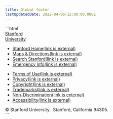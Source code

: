 ```yaml
---
title: Global footer
lastUpdatedDate: 2022-04-06T12:00:00.000Z
---
```

<div className="su-rs-mb-5">
 <GlobalFooter />
</div>
<Section heading="HTML">
<div className="children:su-max-h-[40rem]">
```html
<footer class="su-cc su-basefont-20 su-rs-py-1 su-text-white su-bg-digital-red su-w-full">
  <div class="su-flex su-flex-col lg:su-flex-row" title="Common Stanford resources">
    <div class="su-text-center su-mt-5 su-mb-9">
      <a class="su-logo hocus:su-no-underline su-text-white hocus:su-text-white su-type-3" href="https://www.stanford.edu">Stanford<br>University</a>
    </div>
    <div class="lg:su-pl-45 xl:su-pl-50 su-text-left sm:su-text-center lg:su-text-left su-grow">
      <nav aria-label="global footer menu" class="su-flex su-flex-row sm:su-flex-col su-justify-center sm:su-items-center lg:su-items-start su-mb-10">
        <ul class="su-list-unstyled su-mb-10 sm:su-mb-4 su-mr-19 sm:su-mr-0 su-p-0 su-text-15 md:su-text-17 2xl:su-text-18 su-flex su-flex-col sm:su-flex-row">
          <li class="sm:su-mr-10 md:su-mr-20 lg:su-mr-27">
            <a href="https://www.stanford.edu" class="su-text-white su-no-underline hocus:su-underline hocus:su-text-white">
              Stanford Home<span class="su-sr-only">(link is external)</span>
            </a>
          </li>
          <li class="sm:su-mr-10 md:su-mr-20 lg:su-mr-27">
            <a href="https://visit.stanford.edu/plan/" class="su-text-white su-no-underline hocus:su-underline hocus:su-text-white">
              Maps &amp; Directions<span class="su-sr-only">(link is external)</span>
            </a>
          </li>
          <li class="sm:su-mr-10 md:su-mr-20 lg:su-mr-27">
            <a href="https://www.stanford.edu/search/" class="su-text-white su-no-underline hocus:su-underline hocus:su-text-white">
              Search Stanford<span class="su-sr-only">(link is external)</span>
            </a>
          </li>
          <li>
            <a href="https://emergency.stanford.edu" class="su-text-white su-no-underline hocus:su-underline hocus:su-text-white">
              Emergency Info<span class="su-sr-only">(link is external)</span>
            </a>
          </li>
        </ul>
        <ul class="su-list-unstyled su-mb-10 sm:su-mb-0 su-ml-19 sm:su-ml-0 su-p-0 su-text-15 sm:su-text-14 md:su-text-15 xl:su-text-16 su-flex su-flex-col sm:su-flex-row sm:su-link-regular">
          <li class="sm:su-mr-10 md:su-mr-20 lg:su-mr-27">
             <a href="https://www.stanford.edu/site/terms/" title="Terms of use for sites" class="su-text-white su-no-underline hocus:su-underline hocus:su-text-white">
               Terms of Use<span class="su-sr-only">(link is external)</span>
             </a>
          </li>
          <li class="sm:su-mr-10 md:su-mr-20 lg:su-mr-27">
             <a href="https://www.stanford.edu/site/privacy/" title="Privacy and cookie policy" class="su-text-white su-no-underline hocus:su-underline hocus:su-text-white">
               Privacy<span class="su-sr-only">(link is external)</span>
             </a>
          </li>
          <li class="sm:su-mr-10 md:su-mr-20 lg:su-mr-27">
            <a href="https://uit.stanford.edu/security/copyright-infringement" title="Report alleged copyright infringement" class="su-text-white su-no-underline hocus:su-underline hocus:su-text-white">
              Copyright<span class="su-sr-only">(link is external)</span>
            </a>
          </li>
          <li class="sm:su-mr-10 md:su-mr-20 lg:su-mr-27">
            <a href="https://adminguide.stanford.edu/chapter-1/subchapter-5/policy-1-5-4" title="Ownership and use of Stanford trademarks and images" class="su-text-white su-no-underline hocus:su-underline hocus:su-text-white">
              Trademarks<span class="su-sr-only">(link is external)</span>
            </a>
          </li>
          <li class="sm:su-mr-10 md:su-mr-20 lg:su-mr-27">
            <a href="https://studentservices.stanford.edu/more-resources/student-policies/non-academic/non-discrimination" title="Non-discrimination policy" class="su-text-white su-no-underline hocus:su-underline hocus:su-text-white">
              Non-Discrimination<span class="su-sr-only">(link is external)</span>
            </a>
          </li>
          <li>
            <a href="https://www.stanford.edu/site/accessibility" title="Report web accessibility issues" class="su-text-white su-no-underline hocus:su-underline hocus:su-text-white">
              Accessibility<span class="su-sr-only">(link is external)</span>
            </a>
          </li>
        </ul>
      </nav>
      <div class="su-text-13 sm:su-text-14 su-text-center lg:su-text-left">
        <span class="su-whitespace-no-wrap">© Stanford University.</span><span class="su-whitespace-no-wrap">&nbsp; Stanford, California 94305.</span>
      </div>
    </div>
  </div>
</footer>
```
</div>
</Section>